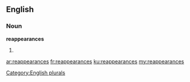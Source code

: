 ==English==

===Noun===
'''reappearances'''

# {{plural of|reappearance}}

[[Category:English plurals]]

[[ar:reappearances]]
[[fr:reappearances]]
[[ku:reappearances]]
[[my:reappearances]]